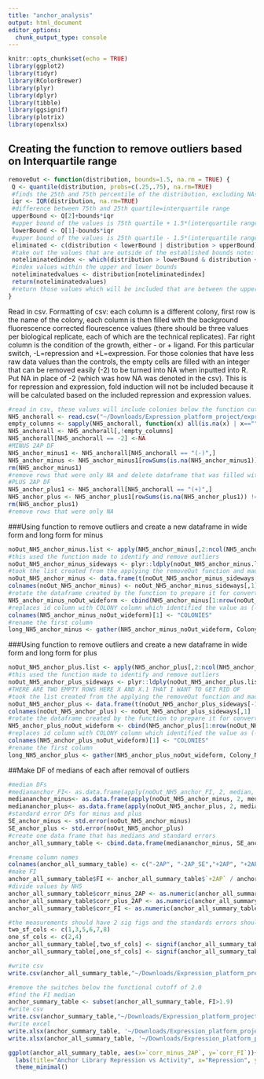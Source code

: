 ```yaml
---
title: "anchor_analysis"
output: html_document
editor_options: 
  chunk_output_type: console
---
```


```r
knitr::opts_chunk$set(echo = TRUE)
library(ggplot2)
library(tidyr)
library(RColorBrewer)
library(plyr)
library(dplyr)
library(tibble)
library(ggsignif)
library(plotrix)
library(openxlsx)
```

## Creating the function to remove outliers based on Interquartile range
```r
removeOut <- function(distribution, bounds=1.5, na.rm = TRUE) {
 Q <- quantile(distribution, probs=c(.25,.75), na.rm=TRUE) 
 #finds the 25th and 75th percentile of the distribution, excluding NAs
 iqr <- IQR(distribution, na.rm=TRUE)
 #difference between 75th and 25th quartile=interquartile range
 upperBound <- Q[2]+bounds*iqr
 #upper bound of the values is 75th quartile + 1.5*(interquartile range) note: that 1.5 can be vaired by changing bound
 lowerBound <- Q[1]-bounds*iqr
 #upper bound of the values is 25th quartile - 1.5*(interquartile range)
 eliminated <- c(distribution < lowerBound | distribution > upperBound)
 #take out the values that are outside of the established bounds note: that 1.5 can be vaired by changing bound
 noteliminatedindex <- which(distribution > lowerBound & distribution < upperBound)
 #index values within the upper and lower bounds
 noteliminatedvalues <- distribution[noteliminatedindex]
 return(noteliminatedvalues)
 #return those values which will be included that are between the upper and lower bounds 
}
```

Read in csv.
Formatting of csv: each column is a different colony, first row is the name of the colony, each column is then filled with the background fluorescence corrected flourescence values (there should be three values per biological replicate, each of which are the technical replicates). Far right column is the condition of the growth, either - or + ligand. For this particular switch, -L=repression and +L=expression. For those colonies that have less raw data values than the controls, the empty cells are filled with an integer that can be removed easily (-2) to be turned into NA when inputted into R. 
Put NA in place of -2 (which was how NA was denoted in the csv).
This is for repression and expression, fold induction will not be included because it will be calculated based on the included repression and expression values.
```r
#read in csv, these values will include colonies below the function cut off which has been defined here as 2.0
NH5_anchorall <- read.csv("~/Downloads/Expression_platform_project/expression_platform_files/anchor_library_data.csv", header=T)
empty_columns <- sapply(NH5_anchorall, function(x) all(is.na(x) | x==""))
NH5_anchorall <- NH5_anchorall[,!empty_columns]
NH5_anchorall[NH5_anchorall == -2] <-NA
#MINUS 2AP DF
NH5_anchor_minus1 <- NH5_anchorall[NH5_anchorall == "(-)",]
NH5_anchor_minus <- NH5_anchor_minus1[rowSums(is.na(NH5_anchor_minus1)) !=ncol(NH5_anchor_minus1),]
rm(NH5_anchor_minus1)
#remove rows that were only NA and delete dataframe that was filled with NA only columns
#PLUS 2AP DF
NH5_anchor_plus1 <- NH5_anchorall[NH5_anchorall == "(+)",]
NH5_anchor_plus <- NH5_anchor_plus1[rowSums(is.na(NH5_anchor_plus1)) !=ncol(NH5_anchor_plus1),]
rm(NH5_anchor_plus1)
#remove rows that were only NA 
```

###Using function to remove outliers and create a new dataframe in wide form and long form for minus
```r
noOut_NH5_anchor_minus.list <- apply(NH5_anchor_minus[,2:ncol(NH5_anchor_minus)], 2, removeOut, na.rm=TRUE)
#this used the function made to identify and remove outliers 
noOut_NH5_anchor_minus_sideways <- plyr::ldply(noOut_NH5_anchor_minus.list, rbind)
#took the list created from the applying the removeOut function and made it into a dataframe 
noOut_NH5_anchor_minus <- data.frame(t(noOut_NH5_anchor_minus_sideways[-1]))
colnames(noOut_NH5_anchor_minus) <- noOut_NH5_anchor_minus_sideways[,1]
#rotate the dataframe created by the function to prepare it for converting to long form 
NH5_anchor_minus_noOut_wideform <- cbind(NH5_anchor_minus[1:nrow(noOut_NH5_anchor_minus),1], noOut_NH5_anchor_minus[,1:ncol(noOut_NH5_anchor_minus)])
#replaces id column with COLONY column which identified the value as (-) or (+)
colnames(NH5_anchor_minus_noOut_wideform)[1] <- "COLONIES"
#rename the first column 
long_NH5_anchor_minus <- gather(NH5_anchor_minus_noOut_wideform, Colony_Name, Fluorescence, -COLONIES)
```

###Using function to remove outliers and create a new dataframe in wide form and long form for plus
```r

noOut_NH5_anchor_plus.list <- apply(NH5_anchor_plus[,2:ncol(NH5_anchor_plus)], 2, removeOut, na.rm=TRUE)
#this used the function made to identify and remove outliers 
noOut_NH5_anchor_plus_sideways <- plyr::ldply(noOut_NH5_anchor_plus.list, rbind)
#THERE ARE TWO EMPTY ROWS HERE X AND X.1 THAT I WANT TO GET RID OF 
#took the list created from the applying the removeOut function and made it into a dataframe 
noOut_NH5_anchor_plus <- data.frame(t(noOut_NH5_anchor_plus_sideways[-1]))
colnames(noOut_NH5_anchor_plus) <- noOut_NH5_anchor_plus_sideways[,1]
#rotate the dataframe created by the function to prepare it for converting to long form 
NH5_anchor_plus_noOut_wideform <- cbind(NH5_anchor_plus[1:nrow(noOut_NH5_anchor_plus),1], noOut_NH5_anchor_plus[,1:ncol(noOut_NH5_anchor_plus)])
#replaces id column with COLONY column which identified the value as (-) or (+)
colnames(NH5_anchor_plus_noOut_wideform)[1] <- "COLONIES"
#rename the first column 
long_NH5_anchor_plus <- gather(NH5_anchor_plus_noOut_wideform, Colony_Name, Fluorescence, -COLONIES)
```

##Make DF of medians of each after removal of outliers 
```r
#median DFs
#mediananchor_FI<- as.data.frame(apply(noOut_NH5_anchor_FI, 2, median, na.rm=TRUE))
mediananchor_minus<- as.data.frame(apply(noOut_NH5_anchor_minus, 2, median, na.rm=TRUE))
mediananchor_plus<- as.data.frame(apply(noOut_NH5_anchor_plus, 2, median, na.rm=TRUE))
#standard error DFs for minus and plus
SE_anchor_minus <- std.error(noOut_NH5_anchor_minus)
SE_anchor_plus <- std.error(noOut_NH5_anchor_plus)
#create one data frame that has medians and standard errors
anchor_all_summary_table <- cbind.data.frame(mediananchor_minus, SE_anchor_minus, mediananchor_plus, SE_anchor_plus)

#rename column names
colnames(anchor_all_summary_table) <- c("-2AP", "-2AP_SE","+2AP", "+2AP_SE")
#make FI
anchor_all_summary_table$FI <- anchor_all_summary_table$`+2AP` / anchor_all_summary_table$`-2AP`
#divide values by NH5
anchor_all_summary_table$corr_minus_2AP <- as.numeric(anchor_all_summary_table$'-2AP')/anchor_all_summary_table[c("NH5"),c("-2AP")]
anchor_all_summary_table$corr_plus_2AP <- as.numeric(anchor_all_summary_table$'+2AP')/anchor_all_summary_table[c("NH5"),c("+2AP")]
anchor_all_summary_table$corr_FI <- as.numeric(anchor_all_summary_table$FI)/anchor_all_summary_table[c("NH5"),c("FI")]

#the measurements should have 2 sig figs and the standards errors should have 1 sig fig
two_sf_cols <- c(1,3,5,6,7,8)
one_sf_cols <- c(2,4)
anchor_all_summary_table[,two_sf_cols] <- signif(anchor_all_summary_table[,two_sf_cols],2)
anchor_all_summary_table[,one_sf_cols] <- signif(anchor_all_summary_table[,one_sf_cols],1)

#write csv
write.csv(anchor_all_summary_table,"~/Downloads/Expression_platform_project/expression_platform_files/analysis/output_files/anchor/anchor_all_summary_table.csv", row.names = TRUE)

#remove the switches below the functional cutoff of 2.0
#find the FI median
anchor_summary_table <- subset(anchor_all_summary_table, FI>1.9)
#write csv
write.csv(anchor_summary_table,"~/Downloads/Expression_platform_project/expression_platform_files/analysis/output_files/anchor/anchor_summary_table.csv", row.names = TRUE)
#write excel
write.xlsx(anchor_summary_table, '~/Downloads/Expression_platform_project/expression_platform_files/analysis/output_files/anchor/anchor_summary_table.xlsx', rowNames = TRUE)
write.xlsx(anchor_all_summary_table, '~/Downloads/Expression_platform_project/expression_platform_files/analysis/output_files/anchor/anchor_all_summary_table.xlsx', rowNames = TRUE)

ggplot(anchor_all_summary_table, aes(x=`corr_minus_2AP`, y=`corr_FI`))+ geom_point(size=2, alpha=1, show.legend = FALSE)+
  labs(title="Anchor Library Repression vs Activity", x="Repression", y="Fold Induction")+
  theme_minimal()
```
